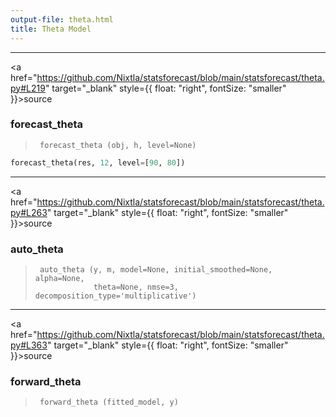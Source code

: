 ```yaml
---
output-file: theta.html
title: Theta Model
---
```



------------------------------------------------------------------------

<a
href="https://github.com/Nixtla/statsforecast/blob/main/statsforecast/theta.py#L219"
target="_blank" style={{ float: "right", fontSize: "smaller" }}>source</a>

### forecast_theta

> ``` text
>  forecast_theta (obj, h, level=None)
> ```

```python
forecast_theta(res, 12, level=[90, 80])
```

------------------------------------------------------------------------

<a
href="https://github.com/Nixtla/statsforecast/blob/main/statsforecast/theta.py#L263"
target="_blank" style={{ float: "right", fontSize: "smaller" }}>source</a>

### auto_theta

> ``` text
>  auto_theta (y, m, model=None, initial_smoothed=None, alpha=None,
>              theta=None, nmse=3, decomposition_type='multiplicative')
> ```

------------------------------------------------------------------------

<a
href="https://github.com/Nixtla/statsforecast/blob/main/statsforecast/theta.py#L363"
target="_blank" style={{ float: "right", fontSize: "smaller" }}>source</a>

### forward_theta

> ``` text
>  forward_theta (fitted_model, y)
> ```

